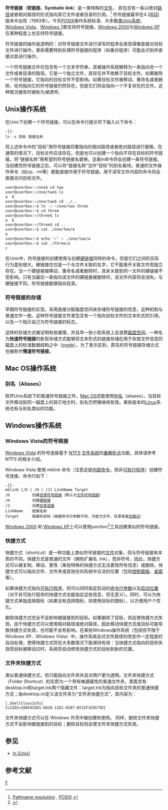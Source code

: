 {{NoteTA|G1=IT}}
{{Expand English|Symbolic_link}}
{{about|UNIX符号链接|NTFS符号链接（Windows平台）|NTFS符号链接}}
'''符号链接'''（'''软链接、Symbolic link'''）是一类特殊的[[计算机文件|文件]]， 其包含有一条以绝对[[路径_(计算机科学)|路径]]或者相对路径的形式指向其它文件或者目录的引用。<ref>[http://www.opengroup.org/onlinepubs/009695399/basedefs/xbd_chap04.html#tag_04_11 Pathname resolution] {{Wayback|url=http://www.opengroup.org/onlinepubs/009695399/basedefs/xbd_chap04.html#tag_04_11 |date=20090908034202 }}, [[POSIX|POSIX]].</ref> 符号链接最早在4.2[[BSD|BSD]]版本中出现（1983年）。今天[[POSIX|POSIX]]操作系统标准、大多数[[类Unix系统|类Unix系统]]、[[Windows_Vista|Windows Vista]]、[[Windows_7|Windows 7]]都支持符号链接。[[Windows_2000|Windows 2000]]与[[Windows_XP|Windows XP]]在某种程度上也支持符号链接。

符号链接的操作是透明的：对符号链接文件进行读写的程序会表现得像直接对目标文件进行操作。某些需要特别处理符号链接的程序（如备份程序）可能会识别并直接对其进行操作。

一个符号链接文件仅包含有一个文本字符串，其被操作系统解释为一条指向另一个文件或者目录的路径。它是一个独立文件，其存在并不依赖于目标文件。如果删除一个符号链接，它指向的目标文件不受影响。如果目标文件被移动、重命名或者删除，任何指向它的符号链接仍然存在，但是它们将会指向一个不复存在的文件。这种情况被有时被称为''被遗弃''。

== Unix操作系统 ==
{{main|ln (Unix)}}
在Unix下创建一个符号链接，可以在命令行提示符下输入以下命令：
 -{}-
 ln -s 目标 链接名称

将上述命令中的“目标”用符号链接将要指向的相对路径或者绝对路径进行替换。在通常的情况下，目标文件应该存在。但是也可以创建一个指向不存在目标的符号链接。将“链接名称”用希望的符号链接名替换。这条ln命令将会创建一条符号链接。当创建完符号链接之后，可以将“链接名称”当作“目标”的别名看待。普通的文件操作命令（如cp、rm等）都能直接作用于符号链接。用于读写文件内容的命令将会直接访问目标文件。

<syntaxhighlight lang="bash">
user@userbox:~/one$ cd two
user@userbox:~/one/two$ ls
a  b
user@userbox:~/one/two$ cd ../..
user@userbox:~$ ln -s ~/one/two three
user@userbox:~$ cd three
user@userbox:~/three$ ls
a  b
user@userbox:~/three$ cd ..
user@userbox:~$ cat ./one/two/a
a
user@userbox:~$ echo "c" > ./one/two/a
user@userbox:~$ cat ./three/a
c
</syntaxhighlight>

在Unix中，符号链接的创建使用与创建[[硬链接|硬链接]]同样的命令，但是它们之间的实际行为差别很大。硬链接仅仅是一个与文件关联的名字，它不能离开关联文件而独立存在。当一个硬链接被移动、重命名或者删除时，其余关联到同一文件的硬链接不受影响。只有当最后一条指向该文件的硬链接被删除时，该文件内容将会消失。与硬链接不同，符号链接能够指向目录。

===符号链接的存储===

早期符号链接的实现，采用直接分配磁盘空间来存储符号链接的信息，这种机制与普通文件一致。这种符号链接文件里包含有一个指向目标文件的文本形式的引用，以及一个指示自己为符号链接的标志。

这样的存储方式被证明有些缓慢，并且早一些小型系统上会浪费[[磁盘空间|磁盘空间]]。一种名为'''快速符号链接'''的新型存储方式能够将文本形式的链接存储在用于存放文件信息的磁盘上的标准数据结构之中（[[inode|inode]]）。为了表示区别，原先的符号链接存储方式也被称作'''慢速符号链接'''。

== Mac OS操作系统 ==
===别名（Aliases）===
除开Unix系统下的普通符号链接之外，[[Mac_OS|Mac OS]]还能使用[[别名|别名]]（aliases）。当目标文件移动到同一磁盘上的其它地方时，别名仍然够继续有效。某些版本的[[Linux|Linux]]系统也有与别名类似的功能。

== Windows操作系统 ==
===Windows Vista的符号链接===
[[Windows_Vista|Windows Vista]] 的符号连接基于 [[NTFS|NTFS]] [[文件系统|文件系统]]的[[重解析点|重解析点]]功能，具体请参考 NTFS 的相关介绍。

Windows Vista 使用 mklink 命令（注意这是[[内部命令|内部命令]]，而非[[可执行程序|可执行程序]]）创建符号连接，命令行如下：
 -{}-
 mklink [/D | /H | /J] LinkName Target
 /D          创建[[目录符号链接|目录符号链接]]（默认为[[文件符号链接|文件符号链接]]）
 /H          创建[[硬链接|硬链接]]
 /J          创建[[目录连接|目录连接]]
 LinkName    链接名称
 Target      链接的目标（根据命令行参数不同，可能为文件、目录或者[[加载点|加载点]]）

[[Windows_2000|Windows 2000]] 和 [[Windows_XP|Windows XP]]上可以使用junction<ref>{{Cite web |url=https://technet.microsoft.com/en-us/sysinternals/bb896768.aspx |title=存档副本 |access-date=2017-01-24 |archive-date=2017-07-07 |archive-url=https://web.archive.org/web/20170707172241/https://technet.microsoft.com/en-us/sysinternals/bb896768.aspx |dead-url=no }}</ref>工具创建类似的符号链接。

===快捷方式===
快捷方式（shortcut）是一种功能上类似符号链接的[[文件|文件]]对象，但与符号链接有本质的不同。快捷方式是普通的文件（拥有扩展名 .lnk），而非符号，因此，快捷方式可以被复制、移动、更改（某些特殊的快捷方式无法更改所有信息）或删除。快捷方式可以指向文件、文件夹或其他任何系统中合法的位置（包括[[控制面板|控制面板]]、[[桌面|桌面]]等）。

如果快捷方式指向[[可执行程序|可执行程序]]，则可以同时指定启动的[[命令行参数|命令行参数]]以及[[启动位置|启动位置]]（对于非可执行程序的快捷方式也能指定这些信息，但无意义）。同时，可以为快捷方式单独选择图标（如果没有选择图标，则使用目标的图标），以方便用户个性化。

删除快捷方式完全不会影响被链接到的目标。如果删除了目标，则会使快捷方式失效。由于快捷方式可以使用相对路径或绝对路径，因此移动快捷方式或目标可能导致快捷方式失效，也可能不会有影响。在某些Windows操作系统（包括但不限于Windows XP、Windows Vista）中，操作系统会对文件路径的改变作一定程度的自动处理，使得快捷方式将在大多数情况下能保持有效：当快捷方式指向的目标失效而目标被移动过时，系统将自动修改快捷方式的目标到新的位置。

===文件夹快捷方式===
类似普通快捷方式，但只能指向文件夹并且对用户更为透明。文件夹快捷方式（Folder Shortcut）的实质为一个带有唯讀属性的普通文件夹，里面含有desktop.ini和target.lnk两个隐藏文件：target.lnk为指向目标文件夹的普通快捷方式；由desktop.ini定义该文件夹为“文件夹快捷方式”，其内容为：

 [.ShellClassInfo]
 CLSID2={0AFACED1-E828-11D1-9187-B532F1E9575D}

文件夹快捷方式可以在 Windows 外壳中被创建和使用。
同样，删除文件夹快捷方式不会影响被链接到的目标；删除目标则会使文件夹快捷方式失效。

== 参见 ==
* [[ln_(Unix)|ln (Unix)]]

==参考文献==
{{reflist}}

{{计算机文件}}

[[Category:文件系统|F]]